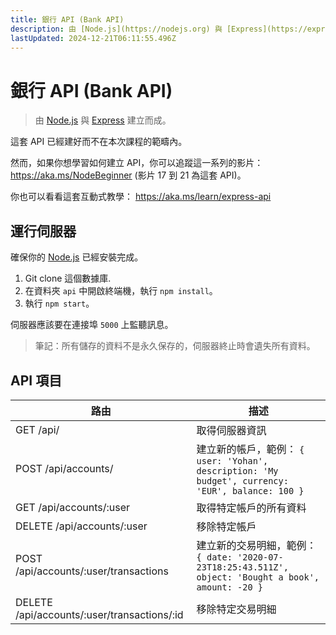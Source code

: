```yaml
---
title: 銀行 API (Bank API)
description: 由 [Node.js](https://nodejs.org) 與 [Express](https://expressjs.com/) 建立而成。
lastUpdated: 2024-12-21T06:11:55.496Z
---
```


# 銀行 API (Bank API)

> 由 [Node.js](https://nodejs.org) 與 [Express](https://expressjs.com/) 建立而成。

這套 API 已經建好而不在本次課程的範疇內。

然而，如果你想學習如何建立 API，你可以追蹤這一系列的影片：https://aka.ms/NodeBeginner (影片 17 到 21 為這套 API)。

你也可以看看這套互動式教學： https://aka.ms/learn/express-api

## 運行伺服器

確保你的 [Node.js](https://nodejs.org) 已經安裝完成。

1. Git clone 這個數據庫.
2. 在資料夾 `api` 中開啟終端機，執行 `npm install`。
3. 執行 `npm start`。

伺服器應該要在連接埠 `5000` 上監聽訊息。

> 筆記：所有儲存的資料不是永久保存的，伺服器終止時會遺失所有資料。

## API 項目

路由                                         | 描述
---------------------------------------------|------------------------------------
GET    /api/                                 | 取得伺服器資訊
POST   /api/accounts/                        | 建立新的帳戶，範例： `{ user: 'Yohan', description: 'My budget', currency: 'EUR', balance: 100 }`
GET    /api/accounts/:user                   | 取得特定帳戶的所有資料
DELETE /api/accounts/:user                   | 移除特定帳戶
POST   /api/accounts/:user/transactions      | 建立新的交易明細，範例： `{ date: '2020-07-23T18:25:43.511Z', object: 'Bought a book', amount: -20 }`
DELETE  /api/accounts/:user/transactions/:id | 移除特定交易明細


